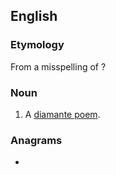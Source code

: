 ==English==

===Etymology===
From a misspelling of {{m|en|diamante}}?

===Noun===
{{en-noun}}

# A [[diamante poem]].

===Anagrams===
* {{anagrams|en|a=adeimnot|dominate|nematoid|ominated}}